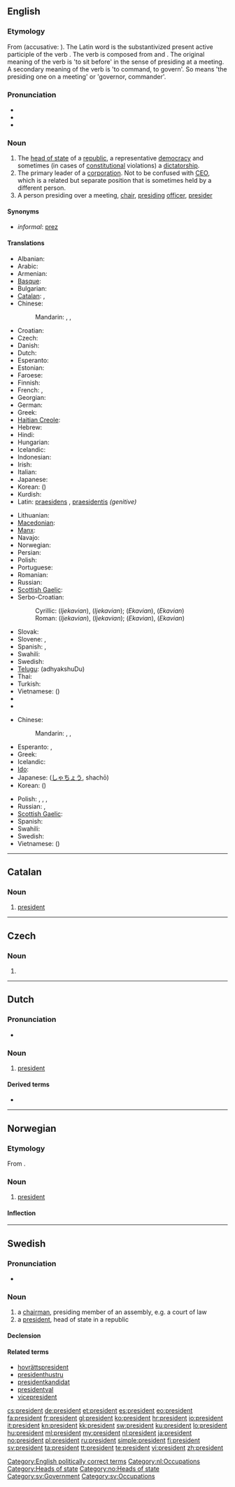 {{also|président}}
==English==
{{wikipedia}}

===Etymology===
From {{etyl|la|en}} {{term|praesidens|praesidēns|presiding over; president, leader|lang=la}} (accusative: {{term|praesidentem|lang=la}}). The Latin word is the substantivized present active participle of the verb {{term|praesideo|praesideō|preside over|lang=la}}. The verb is composed from {{term|prae||before|lang=la}} and {{term|sedeo|sedeō|sit|lang=la}}. The original meaning of the verb is 'to sit before' in the sense of presiding at a meeting. A secondary meaning of the verb is 'to command, to govern'. So {{term|praesidens|praesidēns|lang=la}} means 'the presiding one on a meeting' or 'governor, commander'.

===Pronunciation===
* {{IPA|/ˈpɹɛzɨdənt/}}
* {{audio|en-us-president.ogg|Audio (US)}}
* {{audio|En-uk-the president.ogg|Audio (UK)}}

===Noun===
{{en-noun}}

# The [[head of state]] of a [[republic]], a representative [[democracy]] and sometimes (in cases of [[constitutional]] violations) a [[dictatorship]].
# The primary leader of a [[corporation]].  Not to be confused with [[CEO]], which is a related but separate position that is sometimes held by a different person.
# A person presiding over a meeting, [[chair]], [[presiding]] [[officer]], [[presider]]

====Synonyms====
* ''informal'': [[prez]]

====Translations====
{{trans-top|The head of state of a republic}}
* Albanian: {{t-|sq|president|xs=Albanian}}
* Arabic: {{t-|ar|رئيس|m|tr=ra'iis}}
* Armenian: {{t-|hy|նախագահ|tr=naxagah}}
* [[Basque]]: {{t|eu|lehendakari|xs=Basque}}
* Bulgarian: {{t-|bg|президент|m|tr=prezident}}
* [[Catalan]]: {{t-|ca|president|m}}, {{t-|ca|presidenta|f}}
* Chinese:
*: Mandarin: {{t-|cmn|總統|sc=Hani}}, {{t-|cmn|总统|tr=zǒngtǒng|sc=Hani}}, {{t-|cmn|主席|tr=zhǔxí|sc=Hani}}
* Croatian: {{t|hr|predsjednik|m}}
* Czech: {{t+|cs|prezident|m}}
* Danish: {{t|da|præsident|c}}
* Dutch: {{t+|nl|president|m}}
* Esperanto: {{t-|eo|prezidento|xs=Esperanto}}
* Estonian: {{t+|et|president}}
* Faroese: {{t-|fo|forseti|m|xs=Faroese}}
* Finnish: {{t+|fi|presidentti}}
* French: {{t+|fr|président|m}}, {{t+|fr|présidente|f}}
* Georgian: {{t|ka|პრეზიდენტი|tr=prezidenti|sc=Geor|xs=Georgian}}
* German: {{t+|de|Präsident|m}}
* Greek: {{t+|el|πρόεδρος|m|f|tr=próedros}}
* [[Haitian Creole]]: {{tø|ht|prezidan}}
* Hebrew: {{t+|he|נשיא|tr=nasí}}
* Hindi: {{t|hi|राष्ट्रपति|m|tr=rāṣṭrapati|xs=Hindi}}
* Hungarian: {{t+|hu|elnök}}
* Icelandic: {{t+|is|forseti|m}}
* Indonesian: {{t-|id|presiden|xs=Indonesian}}
* Irish: {{t-|ga|uachtarán|m|xs=Irish}}
* Italian: {{t+|it|presidente|m}}
* Japanese: {{t+|ja|大統領|tr=だいとうりょう, daitōryō}}
* Korean: {{t+|ko|대통령|tr=daetongnyeong|sc=Hang}} ({{t+|ko|大統領|sc=Hani}})
* Kurdish: {{ku-Arab|[[سه‌رۆک]]}}
* Latin: [[praesidens]] {{m}}, [[praesidentis]] ''(genitive)''
{{trans-mid}}
* Lithuanian: {{t+|lt|prezidentas|m|xs=Lithuanian}}
* [[Macedonian]]: {{t|mk|претседател|m|tr=pretsédatel}}
* [[Manx]]: {{t-|gv|eaghtyrane|m|xs=Manx}}
* Navajo: {{tø|nv|naatʼáanii}}
* Norwegian: {{t+|no|president|m}}
* Persian: {{t|fa|رئیس جمهور|tr=ra'ise jomhur|xs=Persian}}
* Polish: {{t+|pl|prezydent|m|f}}
* Portuguese: {{t+|pt|presidente|m}}
* Romanian: {{t+|ro|preşedinte|m|f}}
* Russian: {{t+|ru|президент|m|tr=prezidént}}
* [[Scottish Gaelic]]: {{t-|gd|ceann-suidhe|m|xs=Scottish Gaelic}}
* Serbo-Croatian:
*: Cyrillic: {{t|sh|предсједник|m|alt=пре́дсједнӣк|sc=Cyrl|xs=Serbo-Croatian}} (''Ijekavian''), {{t|sh|предсједница|f|alt=пре́дсједница|sc=Cyrl|xs=Serbo-Croatian}} (''Ijekavian''); {{t|sh|председник|m|alt=пре́дседнӣк|sc=Cyrl|xs=Serbo-Croatian}} (''Ekavian''), {{t|sh|председница|f|alt=пре́дседница|sc=Cyrl|xs=Serbo-Croatian}} (''Ekavian'')
*: Roman: {{t|sh|predsjednik|m|alt=prédsjednīk|xs=Serbo-Croatian}} (''Ijekavian''), {{t|sh|predsjednica|f|alt=prédsjednica|xs=Serbo-Croatian}} (''Ijekavian''); {{t|sh|predsednik|m|alt=prédsednīk|xs=Serbo-Croatian}} (''Ekavian''), {{t|sh|predsednica|f|alt=prédsednica|xs=Serbo-Croatian}} (''Ekavian'')
* Slovak: {{t-|sk|prezident|m}}
* Slovene: {{t+|sl|predsednik|m}}, {{t-|sl|predsednica|f}}
* Spanish: {{t+|es|presidente|m}}, {{t-|es|presidenta|f}}
* Swahili: {{t+|sw|rais|xs=Swahili}}
* Swedish: {{t+|sv|president|c}}
* [[Telugu]]: {{t|te|అధ్యక్షుడు}} (adhyakshuDu)
* Thai: {{t|th|ประธานาธิบดี|tr=bprà-taa-naa-tí-bdee}}
* Turkish: {{t+|tr|cumhurbaşkanı}}
* Vietnamese: {{t|vi|tổng thống|xs=Vietnamese}} ({{t-|vi|總統|sc=Hani|xs=Vietnamese}})
* {{trreq|gl}}
* {{trreq|ta}}
{{trans-bottom}}

{{trans-top|The primary leader of a corporation}}
* Chinese:
*: Mandarin: {{t|cmn|總裁|sc=Hani}}, {{t|cmn|总裁|tr=zǒngcái|sc=Hani}}, {{t-|cmn|主席|tr=zhǔxí|sc=Hani}}
* Esperanto: {{t-|eo|prezidanto|xs=Esperanto}},  {{t-|eo|prezidantino|xs=Esperanto}}
* Greek: {{t+|el|πρόεδρος|m|f|tr=próedros}}
* Icelandic: {{t|is|forstjóri|m}}
* [[Ido]]: {{t+|io|prezidanto|xs=Ido}}
* Japanese: {{t-|ja|社長}} ([[しゃちょう]], shachō)
* Korean: {{t+|ko|회장|tr=hoejang|sc=Hang}} ({{t|ko|會長|sc=Hani}})
{{trans-mid}}
* Polish: {{t+|pl|prezes}}, {{t+|pl|przewodniczący}}, {{t+|pl|dyrektor}}, {{t+|pl|rektor}}
* Russian: {{t+|ru|президент|m|tr=prezidént}}, {{t|ru|генеральный директор|m|tr=generál'nyj diréktor}}
* [[Scottish Gaelic]]: {{t-|gd|ceann-suidhe|m|xs=Scottish Gaelic}}
* Spanish: {{t|es|presidente|m}}
* Swahili: {{t+|sw|rais|xs=Swahili}}
* Swedish: {{t|sv|styrelseordförande|c}}
* Vietnamese: {{t|vi|hội trưởng|xs=Vietnamese}} ({{t|vi|會長|sc=Hani|xs=Vietnamese}})
{{trans-bottom}}

[[Category:English politically correct terms]]

----

==Catalan==

===Noun===
{{ca-noun|m}}

# [[president]]
----
==Czech==

===Noun===
{{cs-noun|g=m}}

# {{alternative spelling of|prezident|lang=cs}}

----

==Dutch==

===Pronunciation===
* {{audio|Nl-president.ogg|Audio}}

===Noun===
{{nl-noun|g=m||*}}

# [[#English|president]]

====Derived terms====
* {{l|nl|vicepresident}}

[[Category:nl:Occupations]]

----

==Norwegian==

===Etymology===
From {{etyl|la|no}}.

===Noun===
{{infl|no|noun|g=m}}

# [[#English|president]]

====Inflection====
{{no-noun-infl|nb-class=m1|nn-class=m1}}

[[Category:Heads of state]]
[[Category:no:Heads of state]]

----

==Swedish==

===Pronunciation===
* {{audio|Sv-president.ogg|Audio}}

===Noun===
{{sv-noun|g=c}}

# a [[chairman]], presiding member of an assembly, e.g. a court of law
# a [[#English|president]], head of state in a republic

====Declension====
{{sv-noun-reg-er}}

====Related terms====
* [[hovrättspresident]]
* [[presidenthustru]]
* [[presidentkandidat]]
* [[presidentval]]
* [[vicepresident]]

[[Category:sv:Government]]
[[Category:sv:Occupations]]

[[cs:president]]
[[de:president]]
[[et:president]]
[[es:president]]
[[eo:president]]
[[fa:president]]
[[fr:president]]
[[gl:president]]
[[ko:president]]
[[hr:president]]
[[io:president]]
[[it:president]]
[[kn:president]]
[[kk:president]]
[[sw:president]]
[[ku:president]]
[[lo:president]]
[[hu:president]]
[[ml:president]]
[[my:president]]
[[nl:president]]
[[ja:president]]
[[no:president]]
[[pl:president]]
[[ru:president]]
[[simple:president]]
[[fi:president]]
[[sv:president]]
[[ta:president]]
[[tt:president]]
[[te:president]]
[[vi:president]]
[[zh:president]]